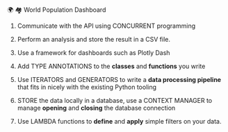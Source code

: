 🌍 🏘️ World Population Dashboard

1. Communicate with the API using CONCURRENT programming
2. Perform an analysis and store the result in a CSV file.
3. Use a framework for dashboards such as Plotly Dash

4. Add TYPE ANNOTATIONS to the **classes** and **functions** you write

5. Use ITERATORS and GENERATORS to write a **data processing pipeline** that fits in nicely with the existing Python tooling
6. STORE the data locally in a database, use a CONTEXT MANAGER to manage **opening** and **closing** the database connection
7. Use LAMBDA functions to **define** and **apply** simple filters on your data.
